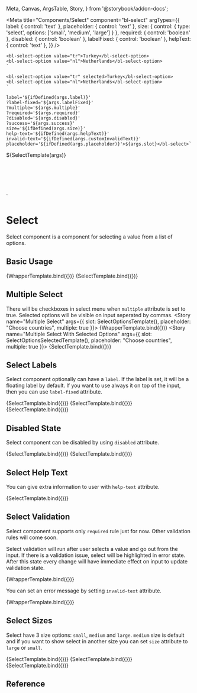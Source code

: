   Meta,
  Canvas,
  ArgsTable,
  Story,
} from '@storybook/addon-docs';

<Meta
  title="Components/Select"
  component="bl-select"
  argTypes={{
    label: {
      control: 'text'
    },
    placeholder: {
      control: 'text'
    },
    size: {
      control: {
        type: 'select',
        options: ['small', 'medium', 'large']
      }
    },
    required: {
      control: 'boolean'
    },
    disabled: {
      control: 'boolean'
    },
    labelFixed: {
      control: 'boolean'
    },
    helpText: {
      control: 'text'
    },
  }}
/>

    <bl-select-option value="tr">Turkey</bl-select-option>
    <bl-select-option value="nl">Netherlands</bl-select-option>
    `

    <bl-select-option value="tr" selected>Turkey</bl-select-option>
    <bl-select-option value="nl">Netherlands</bl-select-option>
    `

    label='${ifDefined(args.label)}'
    ?label-fixed='${args.labelFixed}'
    ?multiple='${args.multiple}'
    ?required='${args.required}'
    ?disabled='${args.disabled}'
    ?success='${args.success}'
    size='${ifDefined(args.size)}'
    help-text='${ifDefined(args.helpText)}'
    invalid-text='${ifDefined(args.customInvalidText)}'
    placeholder='${ifDefined(args.placeholder)}'>${args.slot}</bl-select>`

<div style="height: 7rem;">
  ${SelectTemplate(args)}
</div>`

# Select
Select component is a component for selecting a value from a list of options.

## Basic Usage
<Canvas>
  <Story name="Basic Usage" args={{ slot: SelectOptionsTemplate(), placeholder: "Choose country" }}>
    {WrapperTemplate.bind({})}
  </Story>
  <Story name="Select With Selected Option" args={{ slot: SelectOptionsSelectedTemplate(), placeholder: "Choose country"  }}>
    {SelectTemplate.bind({})}
  </Story>
</Canvas>

## Multiple Select
There will be checkboxes in select menu when `multiple` attribute is set to true.
Selected options will be visible on input seperated by commas.
<Canvas>
  <Story name="Multiple Select" args={{ slot: SelectOptionsTemplate(), placeholder: "Choose countries", multiple: true }}>
    {WrapperTemplate.bind({})}
  </Story>
  <Story name="Multiple Select With Selected Options" args={{ slot: SelectOptionsSelectedTemplate(), placeholder: "Choose countries", multiple: true  }}>
    {SelectTemplate.bind({})}
  </Story>
</Canvas>

## Select Labels

Select component optionally can have a `label`.
If the label is set, it will be a floating label by default.
If you want to use always it on top of the input, then you can use `label-fixed` attribute.

<Canvas isColumn>
  <Story name="Select With Label" args={{ label: "Country" }}>
    {SelectTemplate.bind({})}
  </Story>
  <Story name="Select With Fixed Label" args={{ label: "Country", placeholder:"Choose country", labelFixed: true }}>
    {SelectTemplate.bind({})}
  </Story>
  <Story name="Select Without Label" args={{ placeholder: "Choose country" }}>
    {SelectTemplate.bind({})}
  </Story>
</Canvas>

## Disabled State

Select component can be disabled by using `disabled` attribute.

<Canvas>
  <Story name="Disabled Select" args={{ slot: SelectOptionsTemplate(), placeholder: "Choose country", disabled: true }}>
    {SelectTemplate.bind({})}
  </Story>
  <Story name="Disabled Select with Selected Option" args={{ slot: SelectOptionsSelectedTemplate(), placeholder: "Choose country", disabled: true }}>
    {SelectTemplate.bind({})}
  </Story>
</Canvas>

## Select Help Text

You can give extra information to user with `help-text` attribute.

<Canvas>
  <Story name="Select Help Text" args={{ helpText: 'You should select your country' }}>
    {SelectTemplate.bind({})}
  </Story>
</Canvas>

## Select Validation

Select component supports only `required` rule just for now. Other validation rules will come soon.

Select validation will run after user selects a value and go out from the input. If there is a validation issue, select will be highlighted in error state. After this state every change will have immediate effect on input to update validation state.

<Canvas>
  <Story name="Validation with Text Input" args={{ slot: SelectOptionsTemplate(), label: 'Choose country', required: true }}>
    {WrapperTemplate.bind({})}
  </Story>
</Canvas>

You can set an error message by setting `invalid-text` attribute.

<Canvas>
  <Story name="Custom Error Message"
         args={{ slot: SelectOptionsTemplate(), label: 'Choose country', required: true, customInvalidText: 'This field is mandatory' }}
  >
    {WrapperTemplate.bind({})}
  </Story>
</Canvas>

## Select Sizes

Select have 3 size options: `small`, `medium` and `large`. `medium` size is default and if you want to show select in another size you can set `size` attribute to `large` or `small`.

<Canvas>
  <Story name="Small Select" args={{ label: 'Choose country', size: 'small' }}>
    {SelectTemplate.bind({})}
  </Story>
  <Story name="Medium Select" args={{ label: 'Choose country' }}>
    {SelectTemplate.bind({})}
  </Story>
  <Story name="Large Select" args={{ label: 'Choose country', size: 'large' }}>
    {SelectTemplate.bind({})}
  </Story>
</Canvas>

## Reference

<ArgsTable of="bl-select" />
